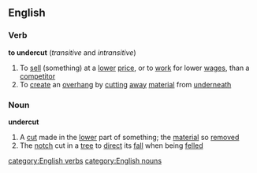 ==English==
===Verb===
'''to undercut'''  (''transitive'' and ''intransitive'')
#To [[sell]] (something) at a [[lower]] [[price]], or to [[work]] for lower [[wages]], than a [[competitor]]
#To [[create]] an [[overhang]] by [[cutting]] [[away]] [[material]] from [[underneath]]
===Noun===
'''undercut'''
#A [[cut]] made in the [[lower]] part of something; the [[material]] so [[removed]]
#The [[notch]] cut in a [[tree]] to [[direct]] its [[fall]] when being [[felled]]
[[category:English verbs]]
[[category:English nouns]]